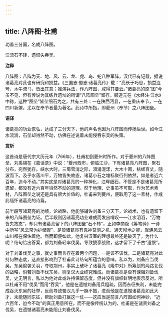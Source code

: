 ```yaml
---
---
---
```

title: 八阵图-杜甫
---

功盖三分国，名成八阵图。

江流石不转，遗恨失吞吴。

**注释**

八阵图：八阵为天、地、风、云、龙、虎、鸟、蛇八种军阵，汉代已有记载，据说诸葛亮对此也有研究和损益。《三国志·蜀志·诸葛亮传》载：“亮长于巧思，损益连弩，木牛流马，皆出其意；推演兵法，作八阵图，咸得其要云。”诸葛亮的原“图”今虽不见，但有传说为其练兵遗址的所谓“八阵图垒”留存。郦道元在《水经注·江水》中称，这种“图垒”皆垒细石为之，共有三处：一在陕西沔县，一在重庆奉节，一在四川新繁，尤以在奉节者最为著名。此诗中所指，即夔州（奉节）之八阵图垒。

**语译**

诸葛亮的功业恢弘，达成了三分天下，他的声名也因为八阵图而传扬后世。如今江水流淌，石垒却岿然不动，仿佛在述说着未能侵吞东吴的失策。

**赏析**

这首诗是唐代宗大历元年（766年），杜甫初到夔州时所作。对于夔州的八阵图垒，刘禹锡在《嘉话录》中说：“夔州西市，俯临江沙，下有诸葛亮八阵图，聚石分布，宛然犹存。峡水大时，三蜀雪消之际，澒涌滉漾，大木十围，枯槎百丈，随波而下。及乎水落川平，万物皆失故态，诸葛小石之堆标聚行列依然，如是者近六百年，迨今不动。”其实这是对诸葛亮的一种神化，江畔细石，不管是不是诸葛亮所遗留，都没有近六百年岿然不动的道理。然于地理、史事虽不可取，作为艺术素材，八阵图垒之说还是具有很大价值的，杜甫来到夔州，便取用了这一素材，作成此缅怀诸葛亮的诗篇。

前半段写诸葛亮的功绩，论战略，他能够辅佐刘备三分天下，论战术，也有遗留下来的八阵图垒为证。后半段则因诸葛亮功业难成而发出喟叹——江水滔滔，“万物皆失故态”，却只有诸葛亮留下的八阵图垒“石不转”，正如李商隐《筹笔驿》一诗中所写“风云常为护储胥”，是赞诸葛亮有鬼神莫测之机、通天彻地之能，就连风云山川都在保佑着他。然而即便如此，他复兴汉室的理想最终还是破灭了，为什么呢？结句给出答案，都为刘备轻率伐吴，导致猇亭战败，这才留下了千古“遗恨”。

对于刘备伐吴之事，就史事而言存在着两个问题，一是该不该伐，二是诸葛亮对此持何种态度，这直接影响到了杜甫此诗结句所蕴含的意味。私以为，刘备应当伐吴，东吴偷袭关羽，夺取荆州，事实上破坏了诸葛亮《隆中对》所筹划的两路北伐的战略，倘若刘备不伐东吴，则复汉大业终究难成。而诸葛亮是否有谏阻刘备伐吴，史无明言，私以为他对此或许持保留态度，但并没有旗帜鲜明地表示反对。所以杜甫不用“伐吴”而用“吞吴”，他是在遗憾刘备用兵粗疏，因而东征失利，未能完成吞灭东吴的壮举，反而导致蜀汉几乎一蹶不振，进而他是在遗憾诸葛亮如此大才，未能随同东征，帮助刘备打赢这一仗——这应当是前言八阵图如何神妙，“近六百年，迨今不动”的真正用意所在。而不是像传统认为的，杜甫是在谴责刘备之伐吴，在遗憾诸葛亮未能阻止刘备伐吴。